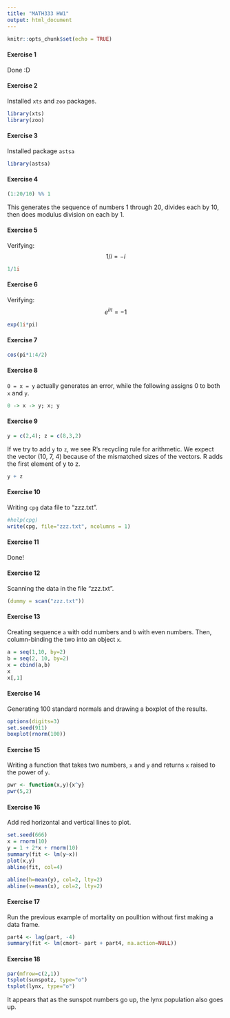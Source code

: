 ```yaml
---
title: "MATH333 HW1"
output: html_document
---
```


```r
knitr::opts_chunk$set(echo = TRUE)
```

#### Exercise 1
Done :D

#### Exercise 2
Installed ```xts``` and ```zoo``` packages.
```r
library(xts)
library(zoo)
```

#### Exercise 3
Installed package ```astsa```
```R
library(astsa)
```

#### Exercise 4
```R
(1:20/10) %% 1
```
This generates the sequence of numbers 1 through 20, divides each by 10, then does modulus division on each by 1.

#### Exercise 5
Verifying: $$1/i = -i$$
```R
1/1i
```

#### Exercise 6
Verifying: $$e^{i\pi} = -1$$
```R
exp(1i*pi)
```

#### Exercise 7
```R
cos(pi*1:4/2)
```

#### Exercise 8
```0 = x = y``` actually generates an error, while the following assigns 0 to both ```x``` and ```y```.
```R
0 -> x -> y; x; y
```

#### Exercise 9
```R
y = c(2,4); z = c(8,3,2)
```
If we try to add ```y``` to ```z```, we see R's recycling rule for arithmetic. We expect the vector (10, 7, 4) because of the mismatched sizes of the vectors. R adds the first element of y to z.
```R
y + z
```

#### Exercise 10
Writing ```cpg``` data file to "zzz.txt".
```R
#help(cpg)
write(cpg, file="zzz.txt", ncolumns = 1)
```

#### Exercise 11
Done!

#### Exercise 12
Scanning the data in the file "zzz.txt".
```R
(dummy = scan("zzz.txt"))
```

#### Exercise 13
Creating sequence ```a``` with odd numbers and ```b``` with even numbers. Then, column-binding the two into an object ```x```.
```R
a = seq(1,10, by=2)
b = seq(2, 10, by=2)
x = cbind(a,b)
x
x[,1]
```

#### Exercise 14
Generating 100 standard normals and drawing a boxplot of the results.
```R
options(digits=3)
set.seed(911)
boxplot(rnorm(100))
```

#### Exercise 15
Writing a function that takes two numbers, ```x``` and ```y``` and returns ```x``` raised to the power of ```y```.
```R
pwr <- function(x,y){x^y}
pwr(5,2)
```

#### Exercise 16
Add red horizontal and vertical lines to plot.

```R
set.seed(666)
x = rnorm(10)
y = 1 + 2*x + rnorm(10)
summary(fit <- lm(y~x))
plot(x,y)
abline(fit, col=4)

abline(h=mean(y), col=2, lty=2)
abline(v=mean(x), col=2, lty=2)
```

#### Exercise 17
Run the previous example of mortality on poulltion without first making a data frame.
```R
part4 <- lag(part, -4)
summary(fit <- lm(cmort~ part + part4, na.action=NULL))
```

#### Exercise 18
```R
par(mfrow=c(2,1))
tsplot(sunspotz, type="o")
tsplot(lynx, type="o")
```
It appears that as the sunspot numbers go up, the lynx population also goes up.